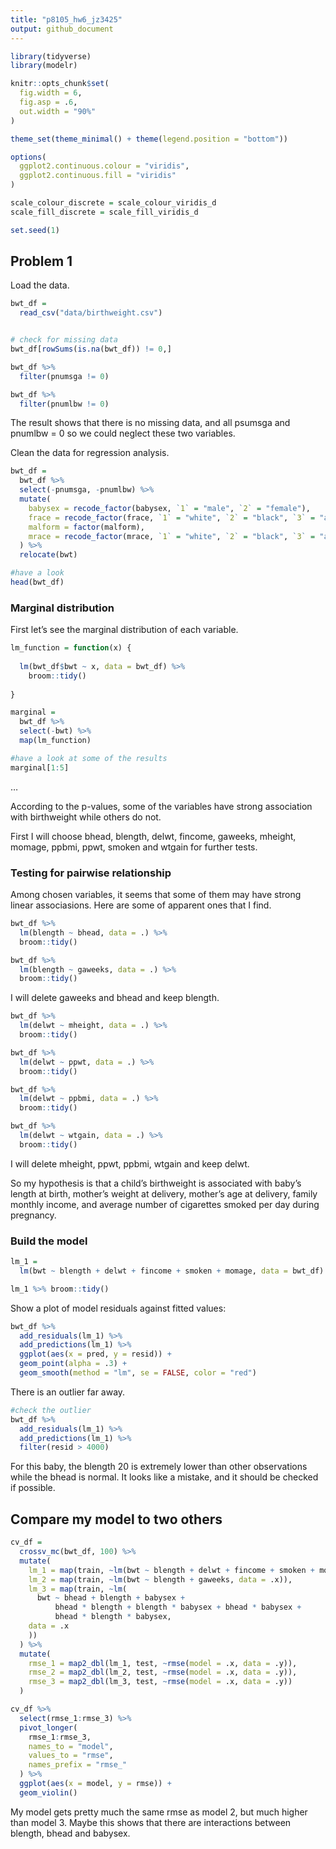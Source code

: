 ```yaml
---
title: "p8105_hw6_jz3425"
output: github_document
---
```


```r
library(tidyverse)
library(modelr)

knitr::opts_chunk$set(
  fig.width = 6,
  fig.asp = .6,
  out.width = "90%"
)

theme_set(theme_minimal() + theme(legend.position = "bottom"))

options(
  ggplot2.continuous.colour = "viridis",
  ggplot2.continuous.fill = "viridis"
)

scale_colour_discrete = scale_colour_viridis_d
scale_fill_discrete = scale_fill_viridis_d

set.seed(1)
```

## Problem 1

Load the data.

```r
bwt_df = 
  read_csv("data/birthweight.csv")


# check for missing data
bwt_df[rowSums(is.na(bwt_df)) != 0,]

bwt_df %>% 
  filter(pnumsga != 0)

bwt_df %>% 
  filter(pnumlbw != 0)
```

The result shows that there is no missing data, and all psumsga and pnumlbw = 0 so we could neglect these two variables.

Clean the data for regression analysis.

```r
bwt_df =
  bwt_df %>% 
  select(-pnumsga, -pnumlbw) %>% 
  mutate(
    babysex = recode_factor(babysex, `1` = "male", `2` = "female"),
    frace = recode_factor(frace, `1` = "white", `2` = "black", `3` = "asian", `4` = "puerto_rican", `8` = "other", `9` = "unknown"),
    malform = factor(malform),
    mrace = recode_factor(mrace, `1` = "white", `2` = "black", `3` = "asian", `4` = "puerto_rican", `8` = "other")
  ) %>% 
  relocate(bwt)

#have a look
head(bwt_df)
```

### Marginal distribution

First let's see the marginal distribution of each variable.

```r
lm_function = function(x) {
  
  lm(bwt_df$bwt ~ x, data = bwt_df) %>% 
    broom::tidy() 
  
}

marginal = 
  bwt_df %>% 
  select(-bwt) %>% 
  map(lm_function)

#have a look at some of the results
marginal[1:5]
```

...

According to the p-values, some of the variables have strong association with birthweight while others do not. 

First I will choose bhead, blength, delwt, fincome, gaweeks, mheight, momage, ppbmi, ppwt, smoken and wtgain for further tests.

### Testing for pairwise relationship

Among chosen variables, it seems that some of them may have strong linear associasions. Here are some of apparent ones that I find.

```r
bwt_df %>% 
  lm(blength ~ bhead, data = .) %>% 
  broom::tidy()

bwt_df %>% 
  lm(blength ~ gaweeks, data = .) %>% 
  broom::tidy()
```

I will delete gaweeks and bhead and keep blength.

```r
bwt_df %>% 
  lm(delwt ~ mheight, data = .) %>% 
  broom::tidy()

bwt_df %>% 
  lm(delwt ~ ppwt, data = .) %>% 
  broom::tidy()

bwt_df %>% 
  lm(delwt ~ ppbmi, data = .) %>% 
  broom::tidy()

bwt_df %>% 
  lm(delwt ~ wtgain, data = .) %>% 
  broom::tidy()
```

I will delete mheight, ppwt, ppbmi, wtgain and keep delwt.

So my hypothesis is that a child's birthweight is associated with baby’s length at birth, mother’s weight at delivery, mother’s age at delivery, family monthly income, and average number of cigarettes smoked per day during pregnancy.

### Build the model

```r
lm_1 = 
  lm(bwt ~ blength + delwt + fincome + smoken + momage, data = bwt_df)

lm_1 %>% broom::tidy()
```

Show a plot of model residuals against fitted values:

```r
bwt_df %>% 
  add_residuals(lm_1) %>% 
  add_predictions(lm_1) %>% 
  ggplot(aes(x = pred, y = resid)) +
  geom_point(alpha = .3) +
  geom_smooth(method = "lm", se = FALSE, color = "red")
```

There is an outlier far away. 

```r
#check the outlier
bwt_df %>% 
  add_residuals(lm_1) %>% 
  add_predictions(lm_1) %>% 
  filter(resid > 4000)
```

For this baby, the blength 20 is extremely lower than other observations while the bhead is normal. It looks like a mistake, and it should be checked if possible.

## Compare my model to two others

```r
cv_df =
  crossv_mc(bwt_df, 100) %>% 
  mutate(
    lm_1 = map(train, ~lm(bwt ~ blength + delwt + fincome + smoken + momage, data = .x)),
    lm_2 = map(train, ~lm(bwt ~ blength + gaweeks, data = .x)),
    lm_3 = map(train, ~lm(
      bwt ~ bhead + blength + babysex + 
          bhead * blength + blength * babysex + bhead * babysex +
          bhead * blength * babysex, 
    data = .x
    ))
  ) %>% 
  mutate(
    rmse_1 = map2_dbl(lm_1, test, ~rmse(model = .x, data = .y)),
    rmse_2 = map2_dbl(lm_2, test, ~rmse(model = .x, data = .y)),
    rmse_3 = map2_dbl(lm_3, test, ~rmse(model = .x, data = .y))
  )

cv_df %>% 
  select(rmse_1:rmse_3) %>% 
  pivot_longer(
    rmse_1:rmse_3,
    names_to = "model",
    values_to = "rmse",
    names_prefix = "rmse_"
  ) %>% 
  ggplot(aes(x = model, y = rmse)) +
  geom_violin()
```

My model gets pretty much the same rmse as model 2, but much higher than model 3. Maybe this shows that there are interactions between blength, bhead and babysex.


